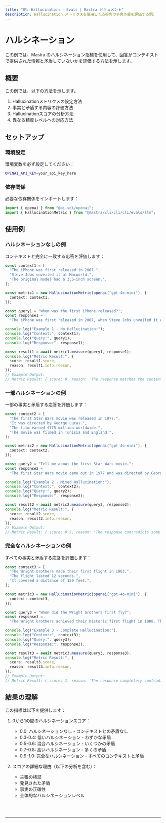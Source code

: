 ```yaml
---
title: "例: Hallucination | Evals | Mastra ドキュメント"
description: Hallucination メトリクスを使用して応答内の事実矛盾を評価する例。
---
```



# ハルシネーション

この例では、Mastra のハルシネーション指標を使用して、回答がコンテキストで提供された情報と矛盾していないかを評価する方法を示します。

## 概要

この例では、以下の方法を示します。

1. Hallucinationメトリクスの設定方法
2. 事実と矛盾する内容の評価方法
3. Hallucinationスコアの分析方法
4. 異なる精度レベルへの対応方法

## セットアップ

### 環境設定

環境変数を必ず設定してください：

```bash filename=".env"
OPENAI_API_KEY=your_api_key_here
```

### 依存関係

必要な依存関係をインポートします：

```typescript copy showLineNumbers filename="src/index.ts"
import { openai } from "@ai-sdk/openai";
import { HallucinationMetric } from "@mastra/cli/cli/cli/evals/llm";
```

## 使用例

### ハルシネーションなしの例

コンテキストと完全に一致する応答を評価します：

```typescript copy showLineNumbers{5} filename="src/index.ts"
const context1 = [
  "The iPhone was first released in 2007.",
  "Steve Jobs unveiled it at Macworld.",
  "The original model had a 3.5-inch screen.",
];

const metric1 = new HallucinationMetric(openai("gpt-4o-mini"), {
  context: context1,
});

const query1 = "When was the first iPhone released?";
const response1 =
  "The iPhone was first released in 2007, when Steve Jobs unveiled it at Macworld. The original iPhone featured a 3.5-inch screen.";

console.log("Example 1 - No Hallucination:");
console.log("Context:", context1);
console.log("Query:", query1);
console.log("Response:", response1);

const result1 = await metric1.measure(query1, response1);
console.log("Metric Result:", {
  score: result1.score,
  reason: result1.info.reason,
});
// Example Output:
// Metric Result: { score: 0, reason: 'The response matches the context exactly.' }
```

### 一部ハルシネーションの例

一部の事実と矛盾する応答を評価します：

```typescript copy showLineNumbers{31} filename="src/index.ts"
const context2 = [
  "The first Star Wars movie was released in 1977.",
  "It was directed by George Lucas.",
  "The film earned $775 million worldwide.",
  "The movie was filmed in Tunisia and England.",
];

const metric2 = new HallucinationMetric(openai("gpt-4o-mini"), {
  context: context2,
});

const query2 = "Tell me about the first Star Wars movie.";
const response2 =
  "The first Star Wars movie came out in 1977 and was directed by George Lucas. It made over $1 billion at the box office and was filmed entirely in California.";

console.log("Example 2 - Mixed Hallucination:");
console.log("Context:", context2);
console.log("Query:", query2);
console.log("Response:", response2);

const result2 = await metric2.measure(query2, response2);
console.log("Metric Result:", {
  score: result2.score,
  reason: result2.info.reason,
});
// Example Output:
// Metric Result: { score: 0.5, reason: 'The response contradicts some facts in the context.' }
```

### 完全なハルシネーションの例

すべての事実と矛盾する応答を評価します：

```typescript copy showLineNumbers{58} filename="src/index.ts"
const context3 = [
  "The Wright brothers made their first flight in 1903.",
  "The flight lasted 12 seconds.",
  "It covered a distance of 120 feet.",
];

const metric3 = new HallucinationMetric(openai("gpt-4o-mini"), {
  context: context3,
});

const query3 = "When did the Wright brothers first fly?";
const response3 =
  "The Wright brothers achieved their historic first flight in 1908. The flight lasted about 2 minutes and covered nearly a mile.";

console.log("Example 3 - Complete Hallucination:");
console.log("Context:", context3);
console.log("Query:", query3);
console.log("Response:", response3);

const result3 = await metric3.measure(query3, response3);
console.log("Metric Result:", {
  score: result3.score,
  reason: result3.info.reason,
});
// Example Output:
// Metric Result: { score: 1, reason: 'The response completely contradicts the context.' }
```

## 結果の理解

この指標は以下を提供します：

1. 0から1の間のハルシネーションスコア：

   - 0.0: ハルシネーションなし - コンテキストとの矛盾なし
   - 0.3-0.4: 低いハルシネーション - わずかな矛盾
   - 0.5-0.6: 混合ハルシネーション - いくつかの矛盾
   - 0.7-0.8: 高いハルシネーション - 多くの矛盾
   - 0.9-1.0: 完全なハルシネーション - すべてのコンテキストと矛盾

2. スコアの詳細な理由（以下の分析を含む）：
   - 主張の検証
   - 発見された矛盾
   - 事実の正確性
   - 全体的なハルシネーションレベル

<br />
<br />
<hr className="dark:border-[#404040] border-gray-300" />
<br />
<br />
<GithubLink
  link={
    "https://github.com/@@mastra/cli/cli/cli-ai/@@mastra/cli/cli/cli/blob/main/examples/basics/evals/hallucination"
  }
/>
